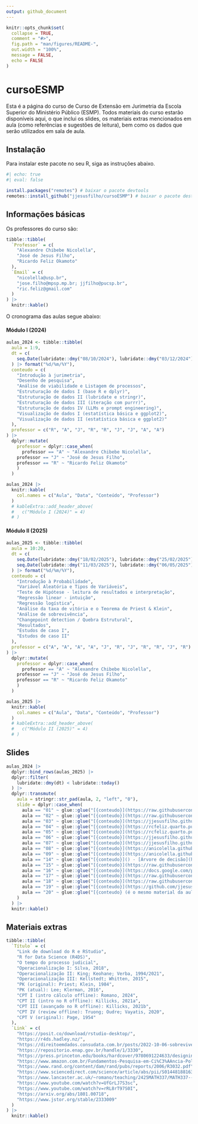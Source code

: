```yaml
---
output: github_document
---
```


<!-- README.md is generated from README.Rmd. Please edit that file -->

```r
knitr::opts_chunk$set(
  collapse = TRUE,
  comment = "#>",
  fig.path = "man/figures/README-",
  out.width = "100%",
  message = FALSE,
  echo = FALSE
)
```

# cursoESMP

Esta é a página do curso de Curso de Extensão em Jurimetria da Escola Superior do Ministério Público (ESMP). Todos materiais do curso estarão disponíveis aqui, o que inclui os slides, os materiais extras mencionados em aula (como referências e sugestões de leitura), bem como os dados que serão utilizados em sala de aula. 

## Instalação

Para instalar este pacote no seu R, siga as instruções abaixo. 

```r
#| echo: true
#| eval: false

install.packages("remotes") # baixar o pacote devtools
remotes::install_github("jjesusfilho/cursoESMP") # baixar o pacote deste curso
```

## Informações básicas 

Os professores do curso são:

```r
tibble::tibble(
  `Professor` = c(
    "Alexandre Chibebe Nicolella",
    "José de Jesus Filho",
    "Ricardo Feliz Okamoto"
  ),
  `Email` = c(
    "nicolella@usp.br",
    "jose.filho@mpsp.mp.br; jjfilho@pucsp.br",
    "ric.feliz@gmail.com"
  )
) |>
  knitr::kable()
```

O cronograma das aulas segue abaixo: 

#### Módulo I (2024)
```r
aulas_2024 <- tibble::tibble(
  aula = 1:9,
  dt = c(
    seq.Date(lubridate::dmy("08/10/2024"), lubridate::dmy("03/12/2024"), by = "week")
  ) |> format("%d/%m/%Y"),
  conteudo = c(
    "Introdução à jurimetria",
    "Desenho de pesquisa",
    "Análise de viabilidade e Listagem de processos",
    "Estruturação de dados I (base R e dplyr)",
    "Estruturação de dados II (lubridate e stringr)",
    "Estruturação de dados III (iteração com purrr)",
    "Estruturação de dados IV (LLMs e prompt engineering)",
    "Visualização de dados I (estatística básica e ggplot2)",
    "Visualização de dados II (estatística básica e ggplot2)"
  ),
  professor = c("R", "A", "J", "R", "R", "J", "J", "A", "A") 
) |> 
  dplyr::mutate(
    professor = dplyr::case_when(
      professor == "A" ~ "Alexandre Chibebe Nicolella",
    professor == "J" ~ "José de Jesus Filho",
    professor == "R" ~ "Ricardo Feliz Okamoto"
    )
  ) 

aulas_2024 |>
  knitr::kable(
    col.names = c("Aula", "Data", "Conteúdo", "Professor")
  )
  # kableExtra::add_header_above(
  #   c("Módulo I (2024)" = 4)
  # )
```

#### Módulo II (2025)
```r
aulas_2025 <- tibble::tibble(
  aula = 10:20,
  dt = c(
    seq.Date(lubridate::dmy("18/02/2025"), lubridate::dmy("25/02/2025"), by = "week"),
    seq.Date(lubridate::dmy("11/03/2025"), lubridate::dmy("06/05/2025"), by = "week")
  ) |> format("%d/%m/%Y"),
  conteudo = c(
    "Introdução à Probabilidade",
    "Variável Aleatória e Tipos de Variáveis",
    "Teste de Hipótese - leitura de resultados e interpretação",
    "Regressão linear - intuição",
    "Regressão logística",
    "Análise da taxa de vitória e o Teorema de Priest & Klein",
    "Análise de sobrevivência",
    "Changepoint detection / Quebra Estrutural",
    "Resultados",
    "Estudos de caso I",
    "Estudos de caso II"
  ),
  professor = c("A", "A", "A", "A", "J", "R", "J", "R", "R", "J", "R") 
) |> 
  dplyr::mutate(
    professor = dplyr::case_when(
      professor == "A" ~ "Alexandre Chibebe Nicolella",
    professor == "J" ~ "José de Jesus Filho",
    professor == "R" ~ "Ricardo Feliz Okamoto"
    )
  )

aulas_2025 |>
  knitr::kable(
    col.names = c("Aula", "Data", "Conteúdo", "Professor")
  )
  # kableExtra::add_header_above(
  #   c("Módulo II (2025)" = 4)
  # )
```

## Slides

```r
aulas_2024 |> 
  dplyr::bind_rows(aulas_2025) |> 
  dplyr::filter(
    lubridate::dmy(dt) < lubridate::today()
  ) |> 
  dplyr::transmute(
    aula = stringr::str_pad(aula, 2, "left", "0"),
    slide = dplyr::case_when(
      aula == "01" ~ glue::glue("[{conteudo}](https://raw.githubusercontent.com/jjesusfilho/cursoESMP/main/inst/slides/a{aula}.pdf)"),
      aula == "02" ~ glue::glue("[{conteudo}](https://raw.githubusercontent.com/jjesusfilho/cursoESMP/main/inst/slides/DesenhoPesquisa.zip)"),
      aula == "03" ~ glue::glue("[{conteudo}](https://jjesusfilho.github.io/cursoESMP/inst/slides/aula_3_analise_de_viabilidade)"),
      aula == "04" ~ glue::glue("[{conteudo}](https://rcfeliz.quarto.pub/cursoesmp-a04/)"),
      aula == "05" ~ glue::glue("[{conteudo}](https://rcfeliz.quarto.pub/cursoesmp-a05/)"),
      aula == "06" ~ glue::glue("[{conteudo}](https://jjesusfilho.github.io/cursoESMP/inst/slides/aula_6_iteracao_com_purrr)"),
      aula == "07" ~ glue::glue("[{conteudo}](https://jjesusfilho.github.io/cursoESMP/inst/slides/aula_7_ia_direito)"),
      aula == "08" ~ glue::glue("[{conteudo}](https://anicolella.github.io/jurimetria/)"),
      aula == "09" ~ glue::glue("[{conteudo}](https://anicolella.github.io/jurimetria/)"),
      aula == "14" ~ glue::glue("[{conteudo}]() - [Árvore de decisão](https://docs.google.com/presentation/d/1l21AEyGm8DiqMqoDEgLbRUwkGtQn0syh/edit?slide=id.p1#slide=id.p1)"),
      aula == "15" ~ glue::glue("[{conteudo}](https://raw.githubusercontent.com/jjesusfilho/cursoESMP/main/inst/slides/a{aula}.pdf)"),
      aula == "16" ~ glue::glue("[{conteudo}](https://docs.google.com/presentation/d/1clPmKcDoWazo-mM2VwuvGKRR3bIBTvBA/edit?usp=sharing&ouid=106743576123969683941&rtpof=true&sd=true)"),
      aula == "17" ~ glue::glue("[{conteudo}](https://raw.githubusercontent.com/jjesusfilho/cursoESMP/main/inst/slides/a{aula}.pdf)"),
      aula == "18" ~ glue::glue("[{conteudo}](https://raw.githubusercontent.com/jjesusfilho/cursoESMP/main/inst/slides/a{aula}.pdf)"),
      aula == "19" ~ glue::glue("[{conteudo}](https://github.com/jjesusfilho/cursoESMP/blob/main/inst/slides/aula_16/relatorio_jurimetria_consignado_em_06_11_2024-1.pdf)"),
      aula == "20" ~ glue::glue("[{conteudo} (é o mesmo material da aula 18)](https://raw.githubusercontent.com/jjesusfilho/cursoESMP/main/inst/slides/a{aula}.pdf)")
    )
  ) |> 
  knitr::kable()
```

## Materiais extras

```r
tibble::tibble(
  `Título` = c(
    "Link de download do R e RStudio",
    "R for Data Science (R4DS)",
    "O tempo do processo judicial",
    "Operacionalização I: Silva, 2018",
    "Operacionalização II: King; Keohane; Verba, 1994/2021",
    "Operacionalização III: Kellstedt; Whitten, 2015",
    "PK (original): Priest; Klein, 1984",
    "PK (atual): Lee; Klerman, 2016",
    "CPT I (intro cálculo offline): Romano, 2024",
    "CPT II (intro no R offline): Killicks, 2021a",
    "CPT III (avançado no R offline): Killicks, 2021b",
    "CPT IV (review offline): Truong; Oudre; Vayatis, 2020",
    "CPT V (original): Page, 1954"
  ),
  `Link` = c(
    "https://posit.co/download/rstudio-desktop/",
    "https://r4ds.hadley.nz/",
    "https://direitoemdados.consudata.com.br/posts/2022-10-06-sobrevivencia/",
    "https://repositorio.enap.gov.br/handle/1/3330",
    "https://press.princeton.edu/books/hardcover/9780691224633/designing-social-inquiry?srsltid=AfmBOoqSqIrtLGlMX74MaAMuCu_0AOdTe6Qx3FG0xmObv3KTW1Q-R0yr",
    "https://www.amazon.com.br/Fundamentos-Pesquisa-em-Ci%C3%AAncia-Pol%C3%ADtica/dp/8521209983",
    "https://www.rand.org/content/dam/rand/pubs/reports/2006/R3032.pdf",
    "https://www.sciencedirect.com/science/article/abs/pii/S0144818816300291",
    "https://www.lancaster.ac.uk/~romano/teaching/2425MATH337/MATH337--Changepoint-Detection.pdf",
    "https://www.youtube.com/watch?v=UfGrLJ7S3sc",
    "https://www.youtube.com/watch?v=rRL8rT97S0I",
    "https://arxiv.org/abs/1801.00718",
    "https://www.jstor.org/stable/2333009"
  )
) |>
  knitr::kable()
```

